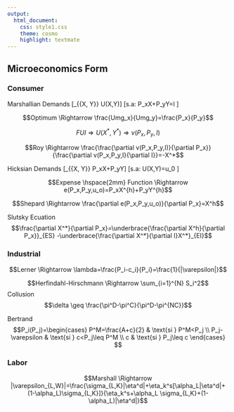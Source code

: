 ```yaml
---
output:
  html_document:
    css: style1.css
    theme: cosmo
    highlight: textmate
---
```


## Microeconomics Form {.tabset .tabset-pills}

### Consumer

Marshallian Demands
\[\max_{\{X, Y\}} U(X,Y)\]
\[s.a: P_xX+P_yY=I  \]

$$Optimum \Rightarrow \frac{Umg_x}{Umg_y}=\frac{P_x}{P_y}$$

$$FUI \Rightarrow U(X^*,Y^*) \Rightarrow v(P_x,P_y,I)$$


$$Roy \Rightarrow \frac{\frac{\partial v(P_x,P_y,I)}{\partial P_x}}{\frac{\partial v(P_x,P_y,I}{\partial I}}=-X^*$$

Hicksian Demands
\[\min_{\{X, Y\}} P_xX+P_yY\]
\[s.a: U(X,Y)=u_0  \]

$$Expense \hspace{2mm} Function \Rightarrow e(P_x,P_y,u_o)=P_xX^{h}+P_yY^{h}$$

$$Shepard \Rightarrow \frac{\partial e(P_x,P_y,u_o)}{\partial P_x}=X^h$$

Slutsky Ecuation
$$\frac{\partial X^*}{\partial P_x}=\underbrace{\frac{\partial X^h}{\partial P_x}}_{ES} -\underbrace{\frac{\partial X^*}{\partial I}X^*}_{EI}$$


### Industrial

$$Lerner \Rightarrow \lambda=\frac{P_i-c_i}{P_i}=\frac{1}{|\varepsilon|}$$

$$Herfindahl-Hirschmann \Rightarrow \sum_{i=1}^{N} S_i^2$$
Collusion
$$\delta \geq \frac{\pi^D-\pi^C}{\pi^D-\pi^{NC}}$$

Bertrand
$$P_i(P_j)=\begin{cases}
    P^M=\frac{A+c}{2} & \text{si } P^M<P_j \\
    P_j-\varepsilon & \text{si } c<P_j\leq P^M \\
    c & \text{si } P_j\leq c
  \end{cases} $$


### Labor

$$Marshall \Rightarrow |\varepsilon_{L,W}|=\frac{\sigma_{L,K}|\eta^d|+\eta_k^s[\alpha_L|\eta^d|+(1-\alpha_L)\sigma_{L,K}]}{\eta_k^s+\alpha_L \sigma_{L,K}+(1-\alpha_L)|\eta^d|}$$















